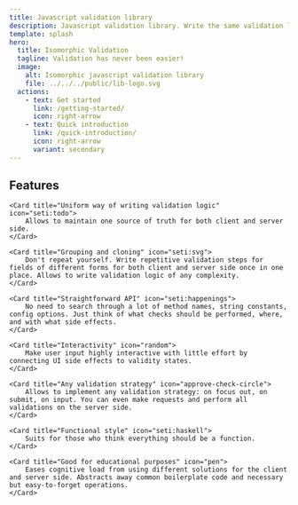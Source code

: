 ```yaml
---
title: Javascript validation library
description: Javascript validation library. Write the same validation logic on the client and server side. Take advantage of functional programming.
template: splash
hero:
  title: Isomorphic Validation
  tagline: Validation has never been easier!
  image:
    alt: Isomorphic javascript validation library
    file: ../../../public/lib-logo.svg
  actions:
    - text: Get started
      link: /getting-started/
      icon: right-arrow
    - text: Quick introduction
      link: /quick-introduction/
      icon: right-arrow
      variant: secondary
---
```



## Features

<CardGrid stagger>

	<Card title="Uniform way of writing validation logic" icon="seti:todo">
		Allows to maintain one source of truth for both client and server side. 
	</Card>

	<Card title="Grouping and cloning" icon="seti:svg">
		Don't repeat yourself. Write repetitive validation steps for fields of different forms for both client and server side once in one place. Allows to write validation logic of any complexity.
	</Card>

	<Card title="Straightforward API" icon="seti:happenings">
		No need to search through a lot of method names, string constants, config options. Just think of what checks should be performed, where, and with what side effects.
	</Card>

	<Card title="Interactivity" icon="random">
		Make user input highly interactive with little effort by connecting UI side effects to validity states.
	</Card>

	<Card title="Any validation strategy" icon="approve-check-circle">
		Allows to implement any validation strategy: on focus out, on submit, on input. You can even make requests and perform all validations on the server side.
	</Card>

	<Card title="Functional style" icon="seti:haskell">
		Suits for those who think everything should be a function.
	</Card>
	
	<Card title="Good for educational purposes" icon="pen">
		Eases cognitive load from using different solutions for the client and server side. Abstracts away common boilerplate code and necessary but easy-to-forget operations. 
	</Card>

</CardGrid>
